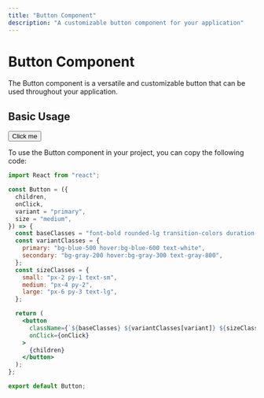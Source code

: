 ```yaml
---
title: "Button Component"
description: "A customizable button component for your application"
---
```


# Button Component

The Button component is a versatile and customizable button that can be used throughout your application.

## Basic Usage

<div className="flex justify-center p-4 w-auto h-auto bg-blue-600 border rounded-lg">
  <button className="px-4 py-2 font-bold text-white bg-blue-500 rounded-lg hover:bg-blue-600">
    Click me
  </button>
</div>

To use the Button component in your project, you can copy the following code:

```jsx
import React from "react";

const Button = ({
  children,
  onClick,
  variant = "primary",
  size = "medium",
}) => {
  const baseClasses = "font-bold rounded-lg transition-colors duration-200";
  const variantClasses = {
    primary: "bg-blue-500 hover:bg-blue-600 text-white",
    secondary: "bg-gray-200 hover:bg-gray-300 text-gray-800",
  };
  const sizeClasses = {
    small: "px-2 py-1 text-sm",
    medium: "px-4 py-2",
    large: "px-6 py-3 text-lg",
  };

  return (
    <button
      className={`${baseClasses} ${variantClasses[variant]} ${sizeClasses[size]}`}
      onClick={onClick}
    >
      {children}
    </button>
  );
};

export default Button;
```
